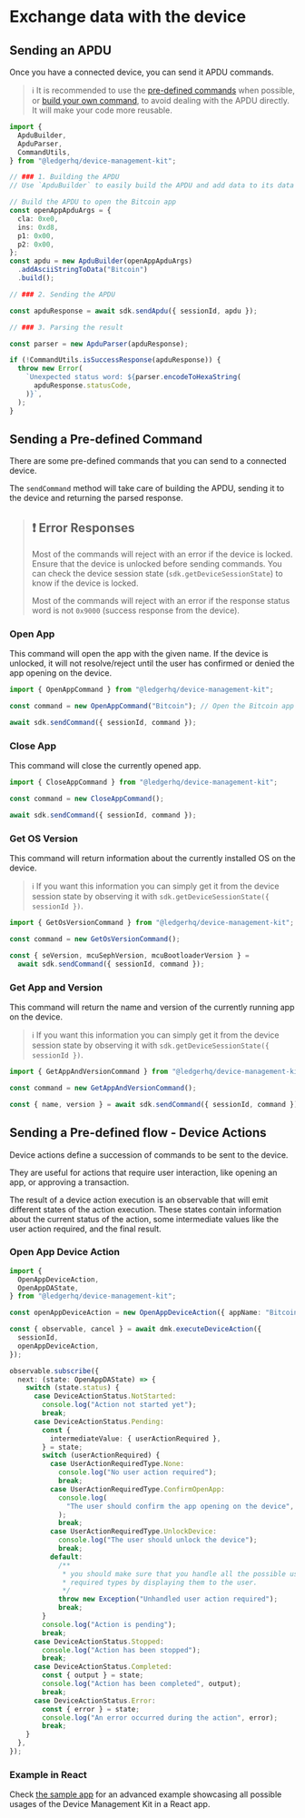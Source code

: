 # Exchange data with the device

## Sending an APDU

Once you have a connected device, you can send it APDU commands.

> ℹ️ It is recommended to use the [pre-defined commands](#sending-a-pre-defined-command) when possible, or [build your own command](#building-a-new-command), to avoid dealing with the APDU directly. It will make your code more reusable.

```ts
import {
  ApduBuilder,
  ApduParser,
  CommandUtils,
} from "@ledgerhq/device-management-kit";

// ### 1. Building the APDU
// Use `ApduBuilder` to easily build the APDU and add data to its data field.

// Build the APDU to open the Bitcoin app
const openAppApduArgs = {
  cla: 0xe0,
  ins: 0xd8,
  p1: 0x00,
  p2: 0x00,
};
const apdu = new ApduBuilder(openAppApduArgs)
  .addAsciiStringToData("Bitcoin")
  .build();

// ### 2. Sending the APDU

const apduResponse = await sdk.sendApdu({ sessionId, apdu });

// ### 3. Parsing the result

const parser = new ApduParser(apduResponse);

if (!CommandUtils.isSuccessResponse(apduResponse)) {
  throw new Error(
    `Unexpected status word: ${parser.encodeToHexaString(
      apduResponse.statusCode,
    )}`,
  );
}
```

## Sending a Pre-defined Command

There are some pre-defined commands that you can send to a connected device.

The `sendCommand` method will take care of building the APDU, sending it to the device and returning the parsed response.

> ## ❗️ Error Responses
>
> Most of the commands will reject with an error if the device is locked.
> Ensure that the device is unlocked before sending commands. You can check the device session state (`sdk.getDeviceSessionState`) to know if the device is locked.
>
> Most of the commands will reject with an error if the response status word is not `0x9000` (success response from the device).

### Open App

This command will open the app with the given name. If the device is unlocked, it will not resolve/reject until the user has confirmed or denied the app opening on the device.

```ts
import { OpenAppCommand } from "@ledgerhq/device-management-kit";

const command = new OpenAppCommand("Bitcoin"); // Open the Bitcoin app

await sdk.sendCommand({ sessionId, command });
```

### Close App

This command will close the currently opened app.

```ts
import { CloseAppCommand } from "@ledgerhq/device-management-kit";

const command = new CloseAppCommand();

await sdk.sendCommand({ sessionId, command });
```

### Get OS Version

This command will return information about the currently installed OS on the device.

> ℹ️ If you want this information you can simply get it from the device session state by observing it with `sdk.getDeviceSessionState({ sessionId })`.

```ts
import { GetOsVersionCommand } from "@ledgerhq/device-management-kit";

const command = new GetOsVersionCommand();

const { seVersion, mcuSephVersion, mcuBootloaderVersion } =
  await sdk.sendCommand({ sessionId, command });
```

### Get App and Version

This command will return the name and version of the currently running app on the device.

> ℹ️ If you want this information you can simply get it from the device session state by observing it with `sdk.getDeviceSessionState({ sessionId })`.

```ts
import { GetAppAndVersionCommand } from "@ledgerhq/device-management-kit";

const command = new GetAppAndVersionCommand();

const { name, version } = await sdk.sendCommand({ sessionId, command });
```

## Sending a Pre-defined flow - Device Actions

Device actions define a succession of commands to be sent to the device.

They are useful for actions that require user interaction, like opening an app,
or approving a transaction.

The result of a device action execution is an observable that will emit different states of the action execution. These states contain information about the current status of the action, some intermediate values like the user action required, and the final result.

### Open App Device Action

```ts
import {
  OpenAppDeviceAction,
  OpenAppDAState,
} from "@ledgerhq/device-management-kit";

const openAppDeviceAction = new OpenAppDeviceAction({ appName: "Bitcoin" });

const { observable, cancel } = await dmk.executeDeviceAction({
  sessionId,
  openAppDeviceAction,
});

observable.subscribe({
  next: (state: OpenAppDAState) => {
    switch (state.status) {
      case DeviceActionStatus.NotStarted:
        console.log("Action not started yet");
        break;
      case DeviceActionStatus.Pending:
        const {
          intermediateValue: { userActionRequired },
        } = state;
        switch (userActionRequired) {
          case UserActionRequiredType.None:
            console.log("No user action required");
            break;
          case UserActionRequiredType.ConfirmOpenApp:
            console.log(
              "The user should confirm the app opening on the device",
            );
            break;
          case UserActionRequiredType.UnlockDevice:
            console.log("The user should unlock the device");
            break;
          default:
            /**
             * you should make sure that you handle all the possible user action
             * required types by displaying them to the user.
             */
            throw new Exception("Unhandled user action required");
            break;
        }
        console.log("Action is pending");
        break;
      case DeviceActionStatus.Stopped:
        console.log("Action has been stopped");
        break;
      case DeviceActionStatus.Completed:
        const { output } = state;
        console.log("Action has been completed", output);
        break;
      case DeviceActionStatus.Error:
        const { error } = state;
        console.log("An error occurred during the action", error);
        break;
    }
  },
});
```

### Example in React

Check [the sample app](https://github.com/LedgerHQ/device-sdk-ts/tree/develop/apps/sample) for an advanced example showcasing all possible usages of the Device Management Kit in a React app.
